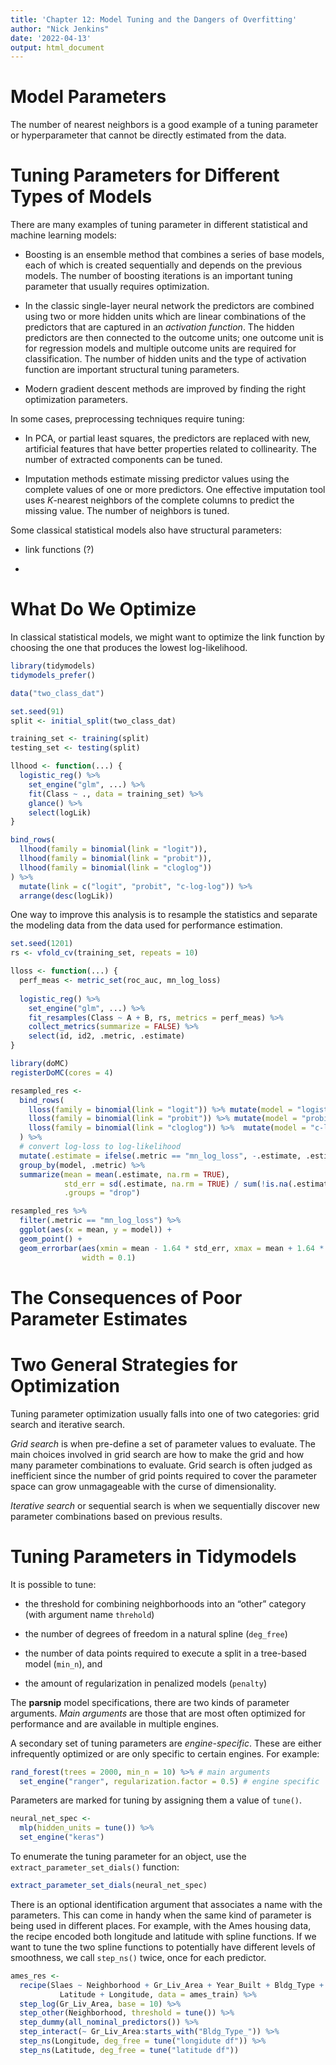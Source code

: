 ```yaml
---
title: 'Chapter 12: Model Tuning and the Dangers of Overfitting'
author: "Nick Jenkins"
date: '2022-04-13'
output: html_document
---
```


# Model Parameters

The number of nearest neighbors is a good example of a tuning parameter or hyperparameter that cannot be directly estimated from the data. 

# Tuning Parameters for Different Types of Models

There are many examples of tuning parameter in different statistical and machine learning models:

* Boosting is an ensemble method that combines a series of base models, each of which is created sequentially and depends on the previous models. The number of boosting iterations is an important tuning parameter that usually requires optimization. 

* In the classic single-layer neural network the predictors are combined using two or more hidden units which are linear combinations of the predictors that are captured in an *activation function*. The hidden predictors are then connected to the outcome units; one outcome unit is for regression models and multiple outcome units are required for classification. The number of hidden units and the type of activation function are important structural tuning parameters. 

* Modern gradient descent methods are improved by finding the right optimization parameters. 

In some cases, preprocessing techniques require tuning:

* In PCA, or partial least squares, the predictors are replaced with new, artificial features that have better properties related to collinearity. The number of extracted components can be tuned. 

* Imputation methods estimate missing predictor values using the complete values of one or more predictors. One effective imputation tool uses *K*-nearest neighbors of the complete columns to predict the missing value. The number of neighbors is tuned. 

Some classical statistical models also have structural parameters:

* link functions (?)

* 

# What Do We Optimize

In classical statistical models, we might want to optimize the link function by choosing the one that produces the lowest log-likelihood.

```r
library(tidymodels)
tidymodels_prefer()

data("two_class_dat")

set.seed(91)
split <- initial_split(two_class_dat)

training_set <- training(split)
testing_set <- testing(split)

llhood <- function(...) {
  logistic_reg() %>% 
    set_engine("glm", ...) %>% 
    fit(Class ~ ., data = training_set) %>% 
    glance() %>% 
    select(logLik)
}

bind_rows(
  llhood(family = binomial(link = "logit")),
  llhood(family = binomial(link = "probit")),
  llhood(family = binomial(link = "cloglog"))
) %>% 
  mutate(link = c("logit", "probit", "c-log-log")) %>% 
  arrange(desc(logLik))
```

One way to improve this analysis is to resample the statistics and separate the modeling data from the data used for performance estimation. 

```r
set.seed(1201)
rs <- vfold_cv(training_set, repeats = 10)

lloss <- function(...) {
  perf_meas <- metric_set(roc_auc, mn_log_loss)
  
  logistic_reg() %>% 
    set_engine("glm", ...) %>% 
    fit_resamples(Class ~ A + B, rs, metrics = perf_meas) %>% 
    collect_metrics(summarize = FALSE) %>% 
    select(id, id2, .metric, .estimate)
}

library(doMC)
registerDoMC(cores = 4)

resampled_res <- 
  bind_rows(
    lloss(family = binomial(link = "logit")) %>% mutate(model = "logistic"),
    lloss(family = binomial(link = "probit")) %>% mutate(model = "probit"),
    lloss(family = binomial(link = "cloglog")) %>%  mutate(model = "c-log-log")
  ) %>% 
  # convert log-loss to log-likelihood
  mutate(.estimate = ifelse(.metric == "mn_log_loss", -.estimate, .estimate)) %>% 
  group_by(model, .metric) %>% 
  summarize(mean = mean(.estimate, na.rm = TRUE),
            std_err = sd(.estimate, na.rm = TRUE) / sum(!is.na(.estimate)),
            .groups = "drop")

resampled_res %>% 
  filter(.metric == "mn_log_loss") %>% 
  ggplot(aes(x = mean, y = model)) +
  geom_point() +
  geom_errorbar(aes(xmin = mean - 1.64 * std_err, xmax = mean + 1.64 * std_err),
                width = 0.1)
```

# The Consequences of Poor Parameter Estimates

# Two General Strategies for Optimization

Tuning parameter optimization usually falls into one of two categories: grid search and iterative search.

*Grid search* is when pre-define a set of parameter values to evaluate. The main choices involved in grid search are how to make the grid and how many parameter combinations to evaluate. Grid search is often judged as inefficient since the number of grid points required to cover the parameter space can grow unmagageable with the curse of dimensionality. 

*Iterative search* or sequential search is when we sequentially discover new parameter combinations based on previous results. 

# Tuning Parameters in Tidymodels

It is possible to tune:

* the threshold for combining neighborhoods into an "other" category (with argument name `threhold`)

* the number of degrees of freedom in a natural spline (`deg_free`)

* the number of data points required to execute a split in a tree-based model (`min_n`), and

* the amount of regularization in penalized models (`penalty`)

The **parsnip** model specifications, there are two kinds of parameter arguments. *Main arguments* are those that are most often optimized for performance and are available in multiple engines. 

A secondary set of tuning parameters are *engine-specific*. These are either infrequently optimized or are only specific to certain engines. For example:

```r
rand_forest(trees = 2000, min_n = 10) %>% # main arguments
  set_engine("ranger", regularization.factor = 0.5) # engine specific
```

Parameters are marked for tuning by assigning them a value of `tune()`. 

```r
neural_net_spec <- 
  mlp(hidden_units = tune()) %>% 
  set_engine("keras")
```

To enumerate the tuning parameter for an object, use the `extract_parameter_set_dials()` function:

```r
extract_parameter_set_dials(neural_net_spec)
```

There is an optional identification argument that associates a name with the parameters. This can come in handy when the same kind of parameter is being used in different places. For example, with the Ames housing data, the recipe encoded both longitude and latitude with spline functions. If we want to tune the two spline functions to potentially have different levels of smoothness, we call `step_ns()` twice, once for each predictor. 

```r
ames_res <- 
  recipe(Slaes ~ Neighborhood + Gr_Liv_Area + Year_Built + Bldg_Type +
           Latitude + Longitude, data = ames_train) %>% 
  step_log(Gr_Liv_Area, base = 10) %>% 
  step_other(Neighborhood, threshold = tune()) %>% 
  step_dummy(all_nominal_predictors()) %>% 
  step_interact(~ Gr_Liv_Area:starts_with("Bldg_Type_")) %>% 
  step_ns(Longitude, deg_free = tune("longidute df")) %>% 
  step_ns(Latitude, deg_free = tune("latitude df"))
```


